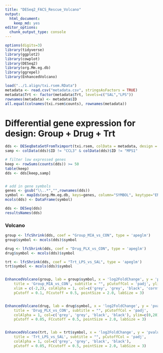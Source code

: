 ```yaml
---
title: "DESeq2_FACS_Rescue_Volcano"
output: 
  html_document: 
    keep_md: yes
editor_options: 
  chunk_output_type: console
---
```


```r
options(digits=3)
library(tidyverse)
library(ggplot2)
library(cowplot)
library(DESeq2)
library(org.Mm.eg.db)
library(ggrepel)
library(EnhancedVolcano)
```
```r
load("../1.align/txi.rsem.RData")
metadata <- read.csv("metadata.csv", stringsAsFactors = TRUE)
metadata$Trt <- factor(metadata$Trt, levels=c("SAL","LPS"))
rownames(metadata) <- metadata$ID
all.equal(colnames(txi.rsem$counts), rownames(metadata))
```

# Differential gene expression for design: Group + Drug + Trt
```r
dds <- DESeqDataSetFromTximport(txi.rsem, colData = metadata, design = ~ Group + Drug + Trt)
samp <- colData(dds)$ID != "CCL3" & colData(dds)$ID != "MPS1"

# filter low expressed genes
keep <- rowSums(counts(dds)) >= 50
table(keep)
dds <- dds[keep,samp]


# add in gene symbols
genes <- gsub("\\..*","",rownames(dds))
symbol <- mapIds(org.Mm.eg.db, keys=genes, column="SYMBOL", keytype="ENSEMBL", multiVals="first")
mcols(dds) <- DataFrame(symbol)

dds <- DESeq(dds)
resultsNames(dds)
```

### Volcano
```r
group <- lfcShrink(dds, coef = "Group_MIA_vs_CON", type = 'apeglm')
group$symbol <- mcols(dds)$symbol

drug <- lfcShrink(dds, coef = "Drug_PLX_vs_CON", type = 'apeglm')
drug$symbol <- mcols(dds)$symbol

trt <- lfcShrink(dds, coef = "Trt_LPS_vs_SAL", type = 'apeglm')
trt$symbol <- mcols(dds)$symbol


EnhancedVolcano(group, lab = group$symbol, x = 'log2FoldChange', y = 'pvalue',
    title = 'Group_MIA_vs_CON', subtitle = "", pCutoffCol = 'padj', ylim = c(0,6), 
    xlim = c(-2,2), colAlpha = 1, col=c('grey', 'grey', 'black', 'cornflowerblue'),
    pCutoff = 0.1, FCcutoff = 0.5, pointSize = 2.0, labSize = 3)


EnhancedVolcano(drug, lab = drug$symbol, x = 'log2FoldChange', y = 'pvalue',
    title = 'Drug_PLX_vs_CON', subtitle = "", pCutoffCol = 'padj', 
    colAlpha = 1, col=c('grey', 'grey', 'black', 'black'), ylim=c(0,20), xlim=c(-2,3),
    pCutoff = 0.05, FCcutoff = 0.5, pointSize = 2.0, labSize = 3)


EnhancedVolcano(trt, lab = trt$symbol, x = 'log2FoldChange', y = 'pvalue',
    title = 'Trt_LPS_vs_SAL', subtitle = "", pCutoffCol = 'padj', 
    colAlpha = 1, col=c('grey', 'grey', 'black', 'black'),
    pCutoff = 0.05, FCcutoff = 0.5, pointSize = 2.0, labSize = 3)
```

